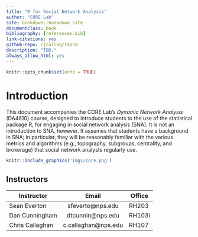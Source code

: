---
title: "R for Social Network Analysis"
author: "CORE Lab"
site: bookdown::bookdown_site
documentclass: book
bibliography: [references.bib]
link-citations: yes
github-repo: cjcallag/r4sna
description: "TBD."
always_allow_html: yes
---

```{r setup, include=FALSE}
knitr::opts_chunk$set(echo = TRUE)
```

# Introduction

This document accompanies the CORE Lab's *Dynamic Network Analysis* (DA4610) course, designed to introduce students to the use of the statistical package R, for engaging in social network analysis (SNA). It is not an introduction to SNA, however. It assumes that students have a background in SNA; in particular, they will be reasonably familiar with the various metrics and algorithms (e.g., topography, subgroups, centrality, and brokerage) that social network analysts regularly use.

```{r fig.align = 'center', echo = FALSE}
knitr::include_graphics('imgs/core.png')
```

## Instructors

| Instructor      | Email               | Office |
| --------------- |:-------------------:| ------ | 
| Sean Everton    | sfeverto@nps.edu    | RH203  |
| Dan Cunningham  | dtcunnin@nps.edu    | RH103i |
| Chris Callaghan | c.callaghan@nps.edu | RH107  |

